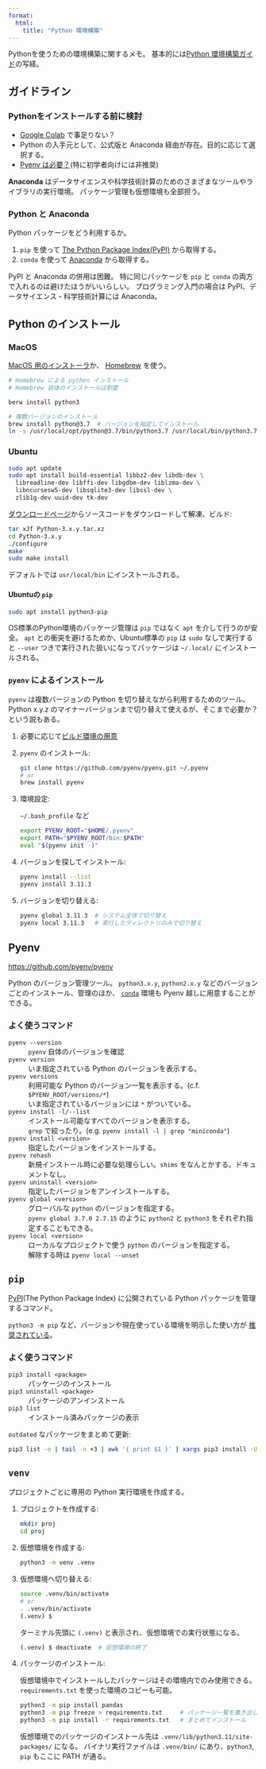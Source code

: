 ```yaml
---
format:
  html:
    title: "Python 環境構築"
---
```


Pythonを使うための環境構築に関するメモ。
基本的には[Python 環境構築ガイド](https://www.python.jp/install/install.html)の写経。


## ガイドライン

### Pythonをインストールする前に検討

- [Google Colab](https://colab.research.google.com/) で事足りない？
- Python の入手元として、公式版と Anaconda 経由が存在。目的に応じて選択する。
- [Pyenv は必要？](https://www.python.jp/install/docs/doyouneedpyenv.html)(特に初学者向けには非推奨)

<div class="note">

**Anaconda** はデータサイエンスや科学技術計算のためのさまざまなツールやライブラリの実行環境。
パッケージ管理も仮想環境も全部担う。

</div>

### Python と Anaconda

Python パッケージをどう利用するか。

1. `pip` を使って [The Python Package Index(PyPI)](https://pypi.org/) から取得する。
2. `conda` を使って [Anaconda](https://www.anaconda.com/) から取得する。

PyPI と Anaconda の併用は困難。
特に同じパッケージを `pip` と `conda` の両方で入れるのは避けたほうがいいらしい。
プログラミング入門の場合は PyPI、データサイエンス・科学技術計算には Anaconda。

<!--
### 自分の方針

`pyenv` またはHomebrewでインストールしたPythonを使い、
プロジェクトごとに `venv` で仮想環境をつくってその中で
`pip` を使ってパッケージを管理する。

`pyenv` は使うけど複数バージョンの使い分けは基本しない。
LinuxでOS標準のPython環境を汚さない目的で使う。
-->

## Python のインストール

### MacOS

[MacOS 用のインストーラ](https://www.python.org/downloads/mac-osx/)か、
[Homebrew](https://brew.sh) を使う。

```sh
# Homebrew による python インストール
# Homebrew 自体のインストールは割愛

berw install python3

# 複数バージョンのインストール
brew install python@3.7  # バージョンを指定してインストール
ln -s /usr/local/opt/python@3.7/bin/python3.7 /usr/local/bin/python3.7  # /usr/local/bin/ にシンボリックリンク
```

### Ubuntu

```sh
sudo apt update
sudo apt install build-essential libbz2-dev libdb-dev \
  libreadline-dev libffi-dev libgdbm-dev liblzma-dev \
  libncursesw5-dev libsqlite3-dev libssl-dev \
  zlib1g-dev uuid-dev tk-dev
```

[ダウンロードページ](https://www.python.org/)からソースコードをダウンロードして解凍、ビルド:

```sh
tar xJf Python-3.x.y.tar.xz
cd Python-3.x.y
./configure
make
sudo make install
```

デフォルトでは `usr/local/bin` にインストールされる。

#### Ubuntuの `pip`

```sh
sudo apt install python3-pip
```

OS標準のPython環境のパッケージ管理は `pip` ではなく `apt` を介して行うのが安全。
`apt` との衝突を避けるためか、Ubuntu標準の `pip` は `sudo` なしで実行すると
`--user` つきで実行された扱いになってパッケージは `~/.local/` にインストールされる。

### `pyenv` によるインストール

`pyenv` は複数バージョンの Python を切り替えながら利用するためのツール。
Python x.y.z のマイナーバージョンまで切り替えて使えるが、そこまで必要か？という説もある。

1. 必要に応じて[ビルド環境の用意](https://github.com/pyenv/pyenv/wiki#suggested-build-environment)

1. `pyenv` のインストール:

   ```sh
   git clone https://github.com/pyenv/pyenv.git ~/.pyenv
   # or
   brew install pyenv
   ```

1. 環境設定:

   `~/.bash_profile` など

   ```sh
   export PYENV_ROOT="$HOME/.pyenv"
   export PATH="$PYENV_ROOT/bin:$PATH"
   eval "$(pyenv init -)"
   ```

1. バージョンを探してインストール:

   ```sh
   pyenv install --list
   pyenv install 3.11.3
   ```

1. バージョンを切り替える:

   ```sh
   pyenv global 3.11.3  # システム全体で切り替え
   pyenv local 3.11.3   # 実行したディレクトリのみで切り替え
   ```


## Pyenv

<https://github.com/pyenv/pyenv>

Python のバージョン管理ツール。
`python3.x.y`, `python2.x.y` などのバージョンごとのインストール、管理のほか、
[`conda`](https://www.anaconda.com/) 環境も Pyenv 越しに用意することができる。

### よく使うコマンド

`pyenv --version`
: `pyenv` 自体のバージョンを確認

`pyenv version`
: いま指定されている Python のバージョンを表示する。

`pyenv versions`
: 利用可能な Python のバージョン一覧を表示する。(c.f. `$PYENV_ROOT/versions/*`)
: いま指定されているバージョンには `*` がついている。

`pyenv install -l/--list`
: インストール可能なすべてのバージョンを表示する。
: `grep` で絞ったり。(e.g. `pyenv install -l | grep "miniconda"`)

`pyenv install <version>`
: 指定したバージョンをインストールする。

`pyenv rehash`
: 新規インストール時に必要な処理らしい。`shims` をなんとかする。ドキュメントなし。

`pyenv uninstall <version>`
: 指定したバージョンをアンインストールする。

`pyenv global <version>`
: グローバルな `python` のバージョンを指定する。
: `pyenv global 3.7.0 2.7.15` のように `python2` と `python3` をそれぞれ指定することもできる。

`pyenv local <version>`
: ローカルなプロジェクトで使う `python` のバージョンを指定する。
: 解除する時は `pyenv local --unset`


## `pip`

[PyPI](https://pypi.org/)(The Python Package Index) に公開されている
Python パッケージを管理するコマンド。

`python3 -m pip` など、バージョンや現在使っている環境を明示した使い方が
[推奨されている](https://www.python.jp/install/ubuntu/pip.html)。

### よく使うコマンド

`pip3 install <package>`
: パッケージのインストール

`pip3 uninstall <package>`
: パッケージのアンインストール

`pip3 list`
: インストール済みパッケージの表示

`outdated` なパッケージをまとめて更新:

```sh
pip3 list -o | tail -n +3 | awk '{ print $1 }' | xargs pip3 install -U
```


## `venv`

プロジェクトごとに専用の Python 実行環境を作成する。

1. プロジェクトを作成する:

   ```sh
   mkdir proj
   cd proj
   ```

1. 仮想環境を作成する:

   ```sh
   python3 -m venv .venv
   ```

1. 仮想環境へ切り替える:

   ```sh
   source .venv/bin/activate
   # or
   . .venv/bin/activate
   (.venv) $
   ```

   ターミナル先頭に `(.venv)` と表示され、仮想環境での実行状態になる。

   ```sh
   (.venv) $ deactivate  # 仮想環境の終了
   ```

1. パッケージのインストール:

   仮想環境中でインストールしたパッケージはその環境内でのみ使用できる。
   `requirements.txt` を使った環境のコピーも可能。

   ```sh
   python3 -m pip install pandas
   python3 -m pip freeze > requirements.txt     # パッケージ一覧を書き出し
   python3 -m pip install -r requirements.txt   # まとめてインストール
   ```

   仮想環境でのパッケージのインストール先は `.venv/lib/python3.11/site-packages/` になる。
   バイナリ実行ファイルは `.venv/bin/` にあり、`python3`, `pip` もここに PATH が通る。
